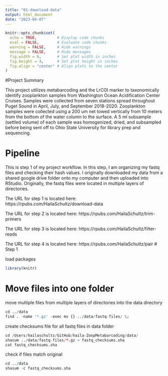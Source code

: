 ```yaml
---
title: "01-download-data"
output: html_document
date: "2023-04-07"
---
```

```r
knitr::opts_chunk$set(
  echo = TRUE,         # Display code chunks
  eval = FALSE,        # Evaluate code chunks
  warning = FALSE,     # Hide warnings
  message = FALSE,     # Hide messages
  fig.width = 6,       # Set plot width in inches
  fig.height = 4,      # Set plot height in inches
  fig.align = "center" # Align plots to the center
)
```
#Project Summary

This project utilizes metabarcoding and the LrCOI marker to taxonomically identify zooplankton samples from Washington Ocean Acidification Center Cruises. Samples were collected from seven stations spread throughout Puget Sound in April, July, and September 2018-2020. Zooplankton samples were collected using a 200 um net towed vertically from 10 meters from the bottom of the water column to the surface. A 5 ml subsample (settled volume) of each sample was homogenized, dried, and subsampled before being sent off to Ohio State University for library prep and sequencing.


# Pipeline
This is step 1 of my project workflow. In this step, I am organizing my fastq files and checking their hash values. I originally downloaded my data from a shared google drive folder onto my computer and then uploaded into RStudio. Originally, the fastq files were located in multiple layers of directories.

The URL for step 1 is located here: https://rpubs.com/HailaSchultz/download-data

The URL for step 2 is located here: https://rpubs.com/HailaSchultz/trim-primers

The URL for step 3 is located here: https://rpubs.com/HailaSchultz/filter-reads

The URL for step 4 is located here: https://rpubs.com/HailaSchultz/pair
# Step 1

load packages
```r
library(knitr)
```


# Move files into one folder

move multiple files from multiple layers of directories into the data directory
```r
cd ../data
find . -name '*.gz' -exec mv {} ../data/fastq-files/ \;
```


create checksums file for all fastq files in data folder
```r
cd /Users/hailaschultz/GitHub/haila-ZoopMetabarcoding/data/
shasum ../data/fastq-files/*.gz > fastq_checksums.sha
cat fastq_checksums.sha
```

check if files match original
```r
cd ../data
shasum -c fastq_checksums.sha
```



